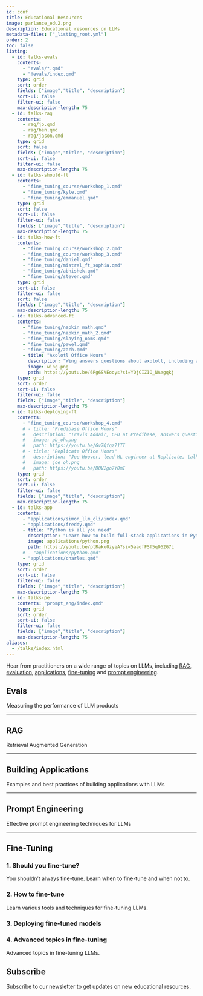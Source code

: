 ```yaml
---
id: conf
title: Educational Resources
image: parlance_edu2.png
description: Educational resources on LLMs
metadata-files: ["_listing_root.yml"]
order: 2
toc: false
listing:
  - id: talks-evals
    contents: 
      - "evals/*.qmd"
      - "!evals/index.qmd"
    type: grid
    sort: order
    fields: ["image","title", "description"]
    sort-ui: false
    filter-ui: false
    max-description-length: 75
  - id: talks-rag
    contents: 
      - rag/jo.qmd
      - rag/ben.qmd
      - rag/jason.qmd
    type: grid
    sort: false
    fields: ["image","title", "description"]
    sort-ui: false
    filter-ui: false
    max-description-length: 75
  - id: talks-should-ft
    contents: 
      - "fine_tuning_course/workshop_1.qmd"
      - "fine_tuning/kyle.qmd"
      - "fine_tuning/emmanuel.qmd"
    type: grid
    sort: false
    sort-ui: false
    filter-ui: false
    fields: ["image","title", "description"]
    max-description-length: 75
  - id: talks-how-ft
    contents: 
      - "fine_tuning_course/workshop_2.qmd"
      - "fine_tuning_course/workshop_3.qmd"
      - "fine_tuning/daniel.qmd"
      - "fine_tuning/mistral_ft_sophia.qmd"
      - "fine_tuning/abhishek.qmd"
      - "fine_tuning/steven.qmd"
    type: grid
    sort-ui: false
    filter-ui: false
    sort: false
    fields: ["image","title", "description"]
    max-description-length: 75
  - id: talks-advanced-ft
    contents: 
      - "fine_tuning/napkin_math.qmd"
      - "fine_tuning/napkin_math_2.qmd"
      - "fine_tuning/slaying_ooms.qmd"
      - "fine_tuning/pawel.qmd"
      - "fine_tuning/zach.qmd"
      - title: "Axolotl Office Hours"
        description: "Wing answers questions about axolotl, including advanced features and common pitfalls."
        image: wing.png
        path: https://youtu.be/6Pg6SVEooys?si=YOjCIZIO_NAegqkj
    type: grid
    sort: order
    sort-ui: false
    filter-ui: false
    fields: ["image","title", "description"]
    max-description-length: 75
  - id: talks-deploying-ft
    contents: 
      - "fine_tuning_course/workshop_4.qmd"
      # - title: "Predibase Office Hours"
      #   description: "Travis Addair, CEO at Predibase, answers questions about deploying fine-tuned models."
      #   image: pb_oh.png
      #   path: https://youtu.be/Gv7Qfqz71TI    
      # - title: "Replicate Office Hours"
      #   description: "Joe Hoover, lead ML engineer at Replicate, talks about inference engines, tools and features relevant to people deploying LLMs."
      #   image: joe_oh.png
      #   path: https://youtu.be/DQV2go7Y0mI
    type: grid
    sort: order
    sort-ui: false
    filter-ui: false
    fields: ["image","title", "description"]
    max-description-length: 75
  - id: talks-app
    contents: 
      - "applications/simon_llm_cli/index.qmd"
      - "applications/freddy.qmd"
      - title: "Python is all you need"
        description: "Learn how to build full-stack applications in Python with a new, modern framework."
        image: applications/python.png
        path: https://youtu.be/ptRaku0zyeA?si=5aaofFSf5q062G7L
      # - "applications/python.qmd"
      - "applications/charles.qmd"
    type: grid
    sort: order
    sort-ui: false
    filter-ui: false
    fields: ["image","title", "description"]
    max-description-length: 75
  - id: talks-pe
    contents: "prompt_eng/index.qmd"
    type: grid
    sort: order
    sort-ui: false
    filter-ui: false
    fields: ["image","title", "description"]
    max-description-length: 75
aliases:
  - /talks/index.html
---
```



Hear from practitioners on a wide range of topics on LLMs, including [RAG](#rag), [evaluation](#evals), [applications](#building-applications), [fine-tuning](#fine-tuning) and [prompt engineering](#prompt-engineering).

## Evals

Measuring the performance of LLM products

:::{#talks-evals}
:::

---

## RAG

Retrieval Augmented Generation

:::{#talks-rag}
:::



---

## Building Applications

Examples and best practices of building applications with LLMs

:::{#talks-app}
:::

---

## Prompt Engineering


Effective prompt engineering techniques for LLMs

:::{#talks-pe}
:::

---

## Fine-Tuning

### 1. Should you fine-tune?

You shouldn't always fine-tune. Learn when to fine-tune and when not to.

:::{#talks-should-ft}
:::

### 2. How to fine-tune

Learn various tools and techniques for fine-tuning LLMs.

:::{#talks-how-ft}
:::

### 3. Deploying fine-tuned models

:::{#talks-deploying-ft}
:::

### 4. Advanced topics in fine-tuning

Advanced topics in fine-tuning LLMs.

:::{#talks-advanced-ft}
:::

## Subscribe

Subscribe to our newsletter to get updates on new educational resources.

<center><script async data-uid="6379a28bdb" src="https://hamel.ck.page/6379a28bdb/index.js"></script></center>
